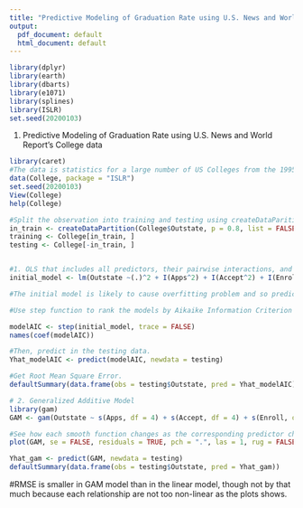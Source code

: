 ```yaml
---
title: "Predictive Modeling of Graduation Rate using U.S. News and World Report’s College data"
output:
  pdf_document: default
  html_document: default
---
```

```r
library(dplyr)
library(earth)
library(dbarts)
library(e1071)
library(splines)
library(ISLR)
set.seed(20200103)
```

1) Predictive Modeling of Graduation Rate using U.S. News and World Report’s College data

```r
library(caret)
#The data is statistics for a large number of US Colleges from the 1995 issue of US News and World Report. The dependent variable is Outstate, Out-of-state tuition. 
data(College, package = "ISLR")
set.seed(20200103)
View(College)
help(College)

```

```r
#Split the observation into training and testing using createDataParition function. 
in_train <- createDataPartition(College$Outstate, p = 0.8, list = FALSE)
training <- College[in_train, ]
testing <- College[-in_train, ]


#1. OLS that includes all predictors, their pairwise interactions, and quadradic terms for continuous variables. 
initial_model <- lm(Outstate ~(.)^2 + I(Apps^2) + I(Accept^2) + I(Enroll^2) + I(Top10perc^2) + I(F.Undergrad^2) + I(P.Undergrad^2) + I(Room.Board^2) + I(Books^2) + I(Personal^2) + I(PhD^2) + I(Terminal^2) + I(S.F.Ratio^2) + I(perc.alumni^2) + I(Expend^2) + I(Grad.Rate^2), data = training)

```

```r
#The initial model is likely to cause overfitting problem and so predict poorly in the testing data. 

#Use step function to rank the models by Aikaike Information Criterion and return the stepwise-selected model. The lowest AIC is expected to predict best outside the training data. 

modelAIC <- step(initial_model, trace = FALSE)
names(coef(modelAIC))
```

```r
#Then, predict in the testing data. 
Yhat_modelAIC <- predict(modelAIC, newdata = testing)
```

```r
#Get Root Mean Square Error.
defaultSummary(data.frame(obs = testing$Outstate, pred = Yhat_modelAIC))
```

```r
# 2. Generalized Additive Model
library(gam)
GAM <- gam(Outstate ~ s(Apps, df = 4) + s(Accept, df = 4) + s(Enroll, df = 4) + s(Top10perc, df = 4) + s(Top25perc, df = 4) + s(F.Undergrad, df = 4) + s(P.Undergrad, df = 4) + s(Room.Board, df = 4) + s(Books, df = 4) + s(Personal, df = 4) + s(PhD, df = 4) + s(Terminal, df = 4) + s(S.F.Ratio, df = 4) + s(perc.alumni, df = 4) + s(Expend, df = 4) + s(Grad.Rate, df = 4) + Private, data = training)

#See how each smooth function changes as the corresponding predictor changes and get a sense of how well the model fits. 
plot(GAM, se = FALSE, residuals = TRUE, pch = ".", las = 1, rug = FALSE)

```

```r
Yhat_gam <- predict(GAM, newdata = testing)
defaultSummary(data.frame(obs = testing$Outstate, pred = Yhat_gam))
```

#RMSE is smaller in GAM model than in the linear model, though not by that much because each relationship are not too non-linear as the plots shows.  





